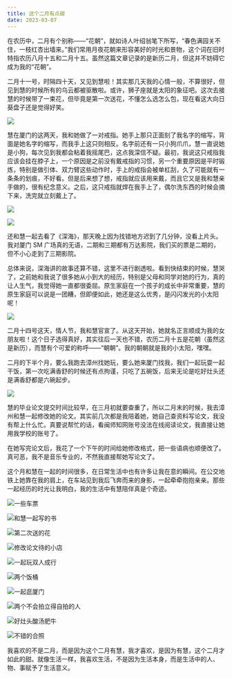 ```yaml
---
title: 这个二月有点甜
date: 2023-03-07
---
```


在农历中，二月有个别称——“花朝”，就如诗人叶绍翁笔下所写，“春色满园关不住，一枝红杏出墙来。”我们常用月夜花朝来形容美好的时光和景物，这个词在旧时特指农历八月十五和二月十五。虽然这篇文章记录的是新历二月，但这并不妨碍它成为我的“花朝”。

二月十一号，时隔四十天，又见到慧啦！其实那几天我的心情一般，不算很好，但见到慧的时候所有的乌云都被驱散啦。或许，狮子座就是太阳的象征吧。这次去接慧的时候带了一束花，但毕竟是第一次送花，不懂怎么选怎么包，现在看这大向日葵盘子还是觉得好笑。

![](https://article.biliimg.com/bfs/article/cfa9b338b3d6b50fa175657eafa4b5e71fa94771.jpg@800w_400h_1c.webp)

慧在厦门的这两天，我和她做了一对戒指。她手上那只正面刻了我名字的缩写，背面是她名字的缩写，而我手上这只则相反。名字前还有一只小狗爪爪，慧一直说她是小狗，每次见到我都会粘着我摇尾巴，这点我深信不疑。最初，我说这只戒指我应该会挂在脖子上，一个原因是之前没有戴戒指的习惯，另一个重要原因是平时锻炼，特别是做引体、双力臂这些动作时，手上的戒指会被单杠刮，久了可能就有一条条的划痕，不好看。但是后来想了想，戒指就应该用来戴，而且它又是我和慧亲手做的，很有纪念意义。之后，这只戒指就焊在我手上了，偶尔洗东西的时候会摘下来，洗完就立刻戴上了。

![](https://article.biliimg.com/bfs/article/6b92567093407b5a30f1c3da17f9d3776f1ffa88.jpg@800w_400h_1c.webp)

![](https://article.biliimg.com/bfs/article/3ba707bf7133efe90ba3ff7480f432037e0bfb4e.jpg@800w_400h_1c.webp)

还和慧一起去看了《深海》，那天晚上因为找错地方迟到了几分钟，没看上片头。我对厦门 SM 广场真的无语，二期和三期都有万达影院，我们买的票是二期的，但不小心走到了三期影院。

总体来说，深海讲的故事还算不错，这里不进行剧透啦。看到快结束的时候，慧哭了，之前她和我说了很多她从小到大的经历，特别是父母和同学对她的行为，真的让人生气，我觉得她一直都很委屈。原生家庭在一个孩子的成长中非常重要，慧的原生家庭可以说是一团糟，但即便如此，她还是这么优秀，是闪闪发光的小太阳呢！

![](https://article.biliimg.com/bfs/article/d3d36fbd9b6ef6e68785e585766c48fde480d937.jpg@800w_400h_1c.webp)

二月十四号这天，情人节，我和慧官宣了。从这天开始，她就名正言顺成为我的女朋友啦！这个日子选得真好，其实往后一天也不错，农历二月十五是花朝（虽然这是新历），而慧有个可爱的称呼——“朝朝”。我的朝朝就是我的小太阳，嘿嘿。

二月的下半个月，要么我跑去漳州找她玩，要么她来厦门找我，我们一起玩耍一起干饭，第一次吃满香舒的时候还有点拘谨，只吃了五碗饭，后来无论是吃好灶头还是满香舒都是六碗起步。

![](https://article.biliimg.com/bfs/article/f9a4cb566cd5b9c335d437a6743ab5760520b3d9.jpg@800w_400h_1c.webp)

慧的毕业论文提交时间比较早，在三月初就要查重了，所以二月末的时候，我去漳州和慧一起修改她的论文。其实前几次都是我陪着她，她自己查资料写论文，我没有帮上什么忙。真要说帮忙的话，看闽师知网账号没法在线阅读论文，我直接让她用我学校的账号了。

在她写完论文后，我花了一个下午的时间给她修改格式，把一些语病也顺便改了。真可恶，我不是音乐专业的，不然我直接帮她写论文了。

这个月和慧在一起的时间很多，在日常生活中也有许多让我在意的瞬间。在公交地铁上她靠在我的肩上，在车站见到我后飞奔而来的身影，一起牵牵抱抱亲亲。那些一起经历的时光让我明白，我的生活中有慧陪伴真是个奇迹。

![一些车票](https://article.biliimg.com/bfs/article/e53f510fdcdf827cef56b61be5c0f68d74dc1519.jpg@800w_400h_1c.webp)

![和慧一起写的书](https://article.biliimg.com/bfs/article/92b180b022bdf5ab52ce3ec49c3064a822bfe30d.jpg@800w_400h_1c.webp)

![第二次送的花](https://article.biliimg.com/bfs/article/6795ffa3946e901b78200c8fc120952f82fe88cf.jpg@800w_400h_1c.webp)

![修改论文待的小店](https://article.biliimg.com/bfs/article/bf6c405f7da93a0d6dc66dd4ada422adbaaf0642.jpg@800w_400h_1c.webp)

![一起玩双人成行](https://article.biliimg.com/bfs/article/19cb067766042482d086caf1ab33f0ffc4a48780.png@800w_400h_1c.webp)

![两个饭桶](https://article.biliimg.com/bfs/article/c7018e902f769c90fd167cc08cdeaa026b454ede.jpg@800w_400h_1c.webp)

![一起逛厦门](https://article.biliimg.com/bfs/article/9250375065b244aa0b1a2d7e1d2ec3affa6cabc3.jpg@800w_400h_1c.webp)

![两个不会拍立得自拍的人](https://article.biliimg.com/bfs/article/05a230f08fe87f35af75519a00ff047fa2072c76.jpg@800w_400h_1c.webp)

![好灶头酸汤肥牛](https://article.biliimg.com/bfs/article/b44f9af51fe83e4aedae5712685b786914ee1088.jpg@800w_400h_1c.webp)

![不错的合照](https://article.biliimg.com/bfs/article/f02b37144c47671ec3da0c887d0704ba93cc6941.jpg@800w_400h_1c.webp)

我喜欢的不是二月，而是因为这个二月有慧，我才喜欢，是因为有慧，这个二月才如此的甜。就像生活一样，我喜欢生活，不是因为生活本身，而是生活中的人、物、事赋予了生活意义。